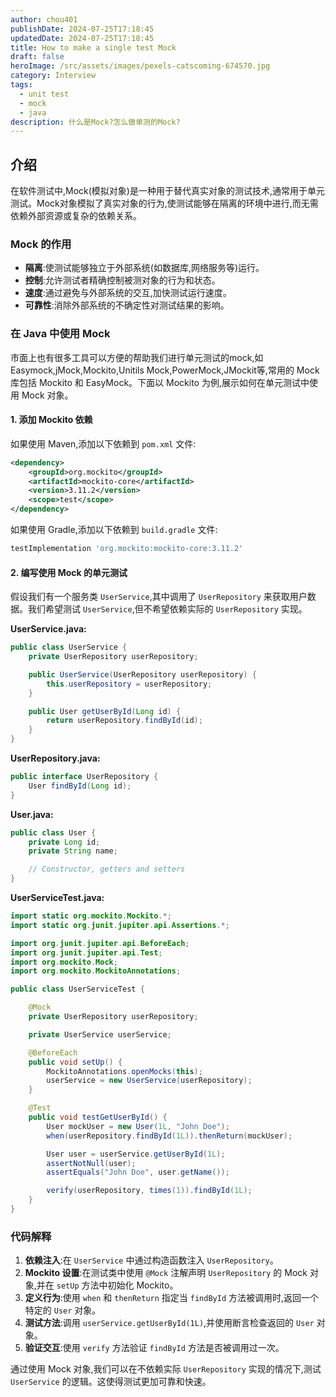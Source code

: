 ```yaml
---
author: chou401
publishDate: 2024-07-25T17:18:45
updatedDate: 2024-07-25T17:18:45
title: How to make a single test Mock
draft: false
heroImage: /src/assets/images/pexels-catscoming-674570.jpg
category: Interview
tags:
  - unit test
  - mock
  - java
description: 什么是Mock?怎么做单测的Mock?
---
```


## 介绍

在软件测试中,Mock(模拟对象)是一种用于替代真实对象的测试技术,通常用于单元测试。Mock对象模拟了真实对象的行为,使测试能够在隔离的环境中进行,而无需依赖外部资源或复杂的依赖关系。

### Mock 的作用

- **隔离**:使测试能够独立于外部系统(如数据库,网络服务等)运行。
- **控制**:允许测试者精确控制被测对象的行为和状态。
- **速度**:通过避免与外部系统的交互,加快测试运行速度。
- **可靠性**:消除外部系统的不确定性对测试结果的影响。

### 在 Java 中使用 Mock

市面上也有很多工具可以方便的帮助我们进行单元测试的mock,如Easymock,jMock,Mockito,Unitils Mock,PowerMock,JMockit等,常用的 Mock 库包括 Mockito 和 EasyMock。下面以 Mockito 为例,展示如何在单元测试中使用 Mock 对象。

#### 1. 添加 Mockito 依赖

如果使用 Maven,添加以下依赖到 `pom.xml` 文件:

```xml
<dependency>
    <groupId>org.mockito</groupId>
    <artifactId>mockito-core</artifactId>
    <version>3.11.2</version>
    <scope>test</scope>
</dependency>
```

如果使用 Gradle,添加以下依赖到 `build.gradle` 文件:

```groovy
testImplementation 'org.mockito:mockito-core:3.11.2'
```

#### 2. 编写使用 Mock 的单元测试

假设我们有一个服务类 `UserService`,其中调用了 `UserRepository` 来获取用户数据。我们希望测试 `UserService`,但不希望依赖实际的 `UserRepository` 实现。

**UserService.java:**

```java
public class UserService {
    private UserRepository userRepository;

    public UserService(UserRepository userRepository) {
        this.userRepository = userRepository;
    }

    public User getUserById(Long id) {
        return userRepository.findById(id);
    }
}
```

**UserRepository.java:**

```java
public interface UserRepository {
    User findById(Long id);
}
```

**User.java:**

```java
public class User {
    private Long id;
    private String name;

    // Constructor, getters and setters
}
```

**UserServiceTest.java:**

```java
import static org.mockito.Mockito.*;
import static org.junit.jupiter.api.Assertions.*;

import org.junit.jupiter.api.BeforeEach;
import org.junit.jupiter.api.Test;
import org.mockito.Mock;
import org.mockito.MockitoAnnotations;

public class UserServiceTest {

    @Mock
    private UserRepository userRepository;

    private UserService userService;

    @BeforeEach
    public void setUp() {
        MockitoAnnotations.openMocks(this);
        userService = new UserService(userRepository);
    }

    @Test
    public void testGetUserById() {
        User mockUser = new User(1L, "John Doe");
        when(userRepository.findById(1L)).thenReturn(mockUser);

        User user = userService.getUserById(1L);
        assertNotNull(user);
        assertEquals("John Doe", user.getName());

        verify(userRepository, times(1)).findById(1L);
    }
}
```

### 代码解释

1. **依赖注入**:在 `UserService` 中通过构造函数注入 `UserRepository`。
2. **Mockito 设置**:在测试类中使用 `@Mock` 注解声明 `UserRepository` 的 Mock 对象,并在 `setUp` 方法中初始化 Mockito。
3. **定义行为**:使用 `when` 和 `thenReturn` 指定当 `findById` 方法被调用时,返回一个特定的 `User` 对象。
4. **测试方法**:调用 `userService.getUserById(1L)`,并使用断言检查返回的 `User` 对象。
5. **验证交互**:使用 `verify` 方法验证 `findById` 方法是否被调用过一次。

通过使用 Mock 对象,我们可以在不依赖实际 `UserRepository` 实现的情况下,测试 `UserService` 的逻辑。这使得测试更加可靠和快速。
